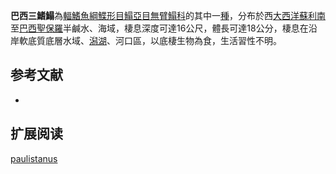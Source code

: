 {{Speciesbox
| name = 巴西三鰭鰨
| image = 
| image_width = 250px
| status = NE
| status_system = IUCN3.1
| genus = Trinectes
| species = paulistanus
| authority = [[Miranda_Ribeiro|Miranda Ribeiro]], 1915
| synonyms = *''Achirus paulistanus,Miranda Ribeiro, 1915''
*''Achirus affinis,Steindachner, 1915''
*''Achirus austrinus,Chabanaud, 1928''
}}

'''巴西三鰭鰨'''為[[輻鰭魚綱|輻鰭魚綱]][[鰈形目|鰈形目]][[鰨亞目|鰨亞目]][[無臂鰨科|無臂鰨科]]的其中一[[種|種]]，分布於西[[大西洋|大西洋]][[蘇利南|蘇利南]]至[[巴西|巴西]][[聖保羅|聖保羅]]半鹹水、海域，棲息深度可達16公尺，體長可達18公分，棲息在沿岸軟底質底層水域、[[潟湖|潟湖]]、河口區，以底棲生物為食，生活習性不明。
==参考文献==
*{{FishBase_species|genus=Trinectes|species=paulistanus|year=2014|month=4}}

== 扩展阅读 ==
{{refbegin}}
{{wikispecies-inline|Trinectes paulistanus|巴西三鰭鰨}}
{{refend}}
{{Taxonbar|from=Q2608558}}

[[Category:三鰭鰨屬|paulistanus]]


{{魚類小作品}}